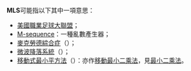 '''MLS'''可能指以下其中一項意思：
* [[美國職業足球大聯盟|美國職業足球大聯盟]]；
* [[M-sequence|M-sequence]]：一種亂數產生器；
* [[麥克勞德綜合症|麥克勞德綜合症]]（{{lang|en|McLeod syndrome}}）；
* [[微波降落系統|微波降落系統]]（{{lang|en|Microwave Landing System}}）；
* [[移動式最小平方法|移動式最小平方法]]（{{lang|en|Moving least squares}}）：亦作[[移動最小二乘法|移動最小二乘法]]，見[[最小二乘法|最小二乘法]]。

{{disambig}}